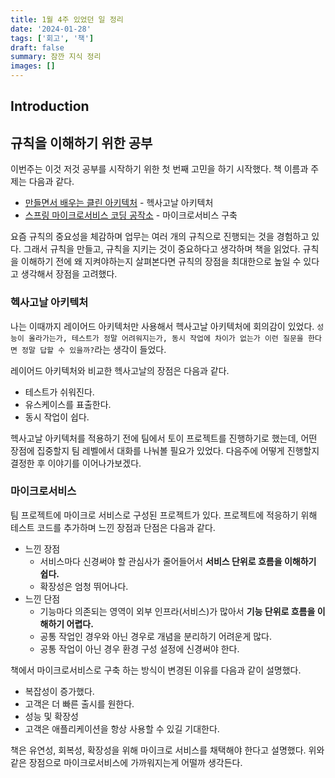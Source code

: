 ```yaml
---
title: 1월 4주 있었던 일 정리
date: '2024-01-28'
tags: ['회고', '책']
draft: false
summary: 잠깐 지식 정리
images: []
---
```


## Introduction

<TOCInline toc={props.toc} exclude="Introduction" />

## 규칙을 이해하기 위한 공부

이번주는 이것 저것 공부를 시작하기 위한 첫 번째 고민을 하기 시작했다. 책 이름과 주제는 다음과 같다.

- [만들면서 배우는 클린 아키텍처](https://www.yes24.com/Product/Goods/105138479) - 헥사고날 아키텍처
- [스프링 마이크로서비스 코딩 공작소](https://m.yes24.com/Goods/Detail/110243944) - 마이크로서비스 구축

요즘 규칙의 중요성을 체감하며 업무는 여러 개의 규칙으로 진행되는 것을 경험하고 있다. 그래서 규칙을 만들고, 규칙을 지키는 것이 중요하다고 생각하며 책을 읽었다.
규칙을 이해하기 전에 왜 지켜야하는지 살펴본다면 규칙의 장점을 최대한으로 높일 수 있다고 생각해서 장점을 고려했다.

### 헥사고날 아키텍처

나는 이때까지 레이어드 아키텍처만 사용해서 헥사고날 아키텍처에 회의감이 있었다.
`성능이 올라가는가, 테스트가 정말 어려워지는가, 동시 작업에 차이가 없는가 이런 질문을 한다면 정말 답할 수 있을까?`라는 생각이 들었다.

레이어드 아키텍처와 비교한 헥사고날의 장점은 다음과 같다.

- 테스트가 쉬워진다.
- 유스케이스를 표출한다.
- 동시 작업이 쉽다.

헥사고날 아키텍처를 적용하기 전에 팀에서 토이 프로젝트를 진행하기로 했는데, 어떤 장점에 집중할지 팀 레벨에서 대화를 나눠볼 필요가 있었다.
다음주에 어떻게 진행할지 결정한 후 이야기를 이어나가보겠다.

### 마이크로서비스

팀 프로젝트에 마이크로 서비스로 구성된 프로젝트가 있다. 프로젝트에 적응하기 위해 테스트 코드를 추가하며 느낀 장점과 단점은 다음과 같다.

- 느낀 장점
    - 서비스마다 신경써야 할 관심사가 줄어들어서 **서비스 단위로 흐름을 이해하기 쉽다.**
    - 확장성은 엄청 뛰어나다.
- 느낀 단점
    - 기능마다 의존되는 영역이 외부 인프라(서비스)가 많아서 **기능 단위로 흐름을 이해하기 어렵다.**
    - 공통 작업인 경우와 아닌 경우로 개념을 분리하기 어려운게 많다.
    - 공통 작업이 아닌 경우 환경 구성 설정에 신경써야 한다.

책에서 마이크로서비스로 구축 하는 방식이 변경된 이유를 다음과 같이 설명했다.

- 복잡성이 증가했다.
- 고객은 더 빠른 출시를 원한다.
- 성능 및 확장성
- 고객은 애플리케이션을 항상 사용할 수 있길 기대한다.

책은 유연성, 회복성, 확장성을 위해 마이크로 서비스를 채택해야 한다고 설명했다.
위와 같은 장점으로 마이크로서비스에 가까워지는게 어떨까 생각든다.
